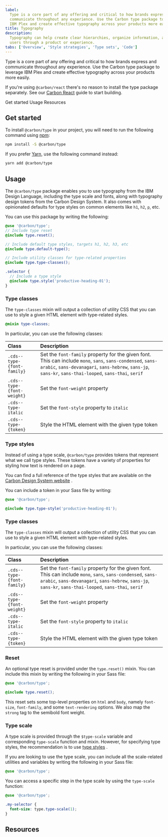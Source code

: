 ```yaml
---
label:
  Type is a core part of any offering and critical to how brands express and
  communicate throughout any experience. Use the Carbon type package to leverage
  IBM Plex and create effective typography across your products more easily.
title: Typography
description:
  Typography can help create clear hierarchies, organize information, and guide
  users through a product or experience.
tabs: ['Overview', 'Style strategies', 'Type sets', 'Code']
---
```


<PageDescription>

Type is a core part of any offering and critical to how brands express and
communicate throughout any experience. Use the Carbon type package to leverage
IBM Plex and create effective typography across your products more easily.

</PageDescription>

<InlineNotification>

If you're using `@carbon/react` there's no reason to install the type package
separately. See our [Carbon React](/developing/frameworks/react/) guide to start
building.

</InlineNotification>

<AnchorLinks>

<AnchorLink>Get started</AnchorLink>
<AnchorLink>Usage</AnchorLink>
<AnchorLink>Resources</AnchorLink>

</AnchorLinks>

## Get started

To install `@carbon/type` in your project, you will need to run the following
command using [npm](https://www.npmjs.com/):

```bash
npm install -S @carbon/type
```

If you prefer [Yarn](https://yarnpkg.com/en/), use the following command
instead:

```bash
yarn add @carbon/type
```

## Usage

The `@carbon/type` package enables you to use typography from the IBM Design
Language, including the type scale and fonts, along with typography design
tokens from the Carbon Design System. It also comes with opinionated defaults
for type styles on common elements like `h1`, `h2`, `p`, etc.

You can use this package by writing the following:

```scss
@use '@carbon/type';
// Include type reset
@include type.reset();

// Include default type styles, targets h1, h2, h3, etc
@include type.default-type();

// Include utility classes for type-related properties
@include type.type-classes();

.selector {
  // Include a type style
  @include type.style('productive-heading-01');
}
```

### Type classes

The `type-classes` mixin will output a collection of utility CSS that you can
use to style a given HTML element with type-related styles.

```scss
@mixin type-classes;
```

In particular, you can use the following classes:

| Class                      | Description                                                                                                                                                                                                           |
| :------------------------- | :-------------------------------------------------------------------------------------------------------------------------------------------------------------------------------------------------------------------- |
| `.cds--type-{font-family}` | Set the `font-family` property for the given font. This can include `mono`, `sans`, `sans-condensed`, `sans-arabic`, `sans-devanagari`, `sans-hebrew`, `sans-jp`, `sans-kr`, `sans-thai-looped`, `sans-thai`, `serif` |
| `.cds--type-{font-weight}` | Set the `font-weight` property                                                                                                                                                                                        |
| `.cds--type-italic`        | Set the `font-style` property to `italic`                                                                                                                                                                             |
| `.cds--type-{token}`       | Style the HTML element with the given type token                                                                                                                                                                      |

### Type styles

Instead of using a type scale, `@carbon/type` provides tokens that represent
what we call type styles. These tokens have a variety of properties for styling
how text is rendered on a page.

You can find a full reference of the type styles that are available on the
[Carbon Design System website](https://carbondesignsystem.com/guidelines/typography/type-sets)
.

You can include a token in your Sass file by writing:

```scss
@use '@carbon/type';

@include type.type-style('productive-heading-01');
```

### Type classes

The `type-classes` mixin will output a collection of utility CSS that you can
use to style a given HTML element with type-related styles.

In particular, you can use the following classes:

| Class                      | Description                                                                                                                                                                                                           |
| :------------------------- | :-------------------------------------------------------------------------------------------------------------------------------------------------------------------------------------------------------------------- |
| `.cds--type-{font-family}` | Set the `font-family` property for the given font. This can include `mono`, `sans`, `sans-condensed`, `sans-arabic`, `sans-devanagari`, `sans-hebrew`, `sans-jp`, `sans-kr`, `sans-thai-looped`, `sans-thai`, `serif` |
| `.cds--type-{font-weight}` | Set the `font-weight` property                                                                                                                                                                                        |
| `.cds--type-italic`        | Set the `font-style` property to `italic`                                                                                                                                                                             |
| `.cds--type-{token}`       | Style the HTML element with the given type token                                                                                                                                                                      |

### Reset

An optional type reset is provided under the `type.reset()` mixin. You can
include this mixin by writing the following in your Sass file:

```scss
@use '@carbon/type';

@include type.reset();
```

This reset sets some top-level properties on `html` and `body`, namely
`font-size`, `font-family`, and some `text-rendering` options. We also map the
`strong` tag to the semibold font weight.

### Type scale

A type scale is provided through the `$type-scale` variable and corresponding
`type-scale` function and mixin. However, for specifying type styles, the
recommendation is to use [type styles](#type-styles) .

If you are looking to use the type scale, you can include all the scale-related
utilities and variables by writing the following in your Sass file:

```scss
@use '@carbon/type';
```

You can access a specific step in the type scale by using the `type-scale`
function:

```scss
@use '@carbon/type';

.my-selector {
  font-size: type.type-scale(1);
}
```

## Resources

<Row className="resource-card-group">
  <Column colMd={4} colLg={4} noGutterSm>
    <ResourceCard
      subTitle="Carbon type package"
      href="https://github.com/carbon-design-system/carbon/blob/v10/packages/type"
    >

<MdxIcon name="bee" />

  </ResourceCard>
  </Column>
  <Column colMd={4} colLg={4} noGutterSm>
    <ResourceCard
      subTitle="Type package demo"
      href="https://carbon-elements.netlify.app/type/examples/preview/"
    >

<MdxIcon name="bee" />

  </ResourceCard>
  </Column>
</Row>
